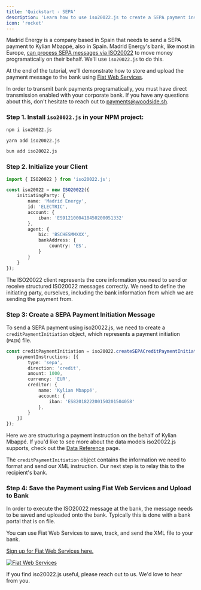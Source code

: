 ```yaml
---
title: 'Quickstart - SEPA'
description: 'Learn how to use iso20022.js to create a SEPA payment instruction in three lines of code.'
icon: 'rocket'
---
```


Madrid Energy is a company based in Spain that needs to send a SEPA payment to Kylian Mbappé, also in Spain. Madrid Energy's bank, like most in Europe,
<a href="https://www.ecb.europa.eu/paym/integration/retail/sepa/html/index.en.html">can process SEPA messages via ISO20022</a> to move money programatically on their behalf. We'll use `iso20022.js` to do this.

At the end of the tutorial, we'll demonstrate how to store and upload the payment message to the bank using [Fiat Web Services](/quickstart#step-4-save-the-payment-using-fiat-web-services-and-upload-to-bank).

<Info>In order to transmit bank payments programatically, you must have direct transmission enabled with your corporate bank. If you have any questions about this, don't hesitate to reach out to <a href="mailto:payments@woodside.sh">payments@woodside.sh</a>.</Info>

### Step 1. Install `iso20022.js` in your NPM project:

<CodeGroup>

```bash npm
npm i iso20022.js
```

```bash yarn
yarn add iso20022.js
```

```bash bun
bun add iso20022.js
```

</CodeGroup>


### Step 2. Initialize your Client

```typescript
import { ISO20022 } from 'iso20022.js';

const iso20022 = new ISO20022({
    initiatingParty: {
        name: 'Madrid Energy',
        id: 'ELECTRIC',
        account: {
            iban: 'ES9121000418450200051332'
        },
        agent: {
            bic: 'BSCHESMMXXX',
            bankAddress: {
                country: 'ES',
            }
        }
    }
});
```

The ISO20022 client represents the core information you need to send or receive structured ISO20022 messages correctly. 
We need to define the initiating party, ourselves, including the bank information from which we are sending the payment from.

### Step 3: Create a SEPA Payment Initiation Message

To send a SEPA payment using iso20022.js, we need to create a `creditPaymentInitiation` object, which represents a payment initiation (`PAIN`) file.

```typescript
const creditPaymentInitiation = iso20022.createSEPACreditPaymentInitiation({
    paymentInstructions: [{
        type: 'sepa',
        direction: 'credit',
        amount: 1000,
        currency: 'EUR',
        creditor: {
            name: 'Kylian Mbappé',
            account: {
                iban: 'ES8201822200150201504058'
            },
        }
    }]
});
```
Here we are structuring a payment instruction on the behalf of Kylian Mbappé. If you'd like to see more about the data models iso20022.js supports, check out the [Data Reference](/data-reference) page.

The `creditPaymentInitiation` object contains the information we need to format and send our XML instruction. Our next step is to relay this to the recipient's bank.

### Step 4: Save the Payment using Fiat Web Services and Upload to Bank

In order to execute the ISO20022 message at the bank, the message needs to be saved and uploaded onto the bank. Typically this is done with a bank portal that is on file.

You can use Fiat Web Services to save, track, and send the XML file to your bank.

[Sign up for Fiat Web Services here.](https://fiatwebservices.com)

[![Fiat Web Services](/images/chrome.svg)](https://fiatwebservices.com)

<Card title="Talk to Us" icon="walkie-talkie" href="https://cal.com/woodside/iso20022js">
  If you find iso20022.js useful, please reach out to us. We'd love to hear from you.
</Card>